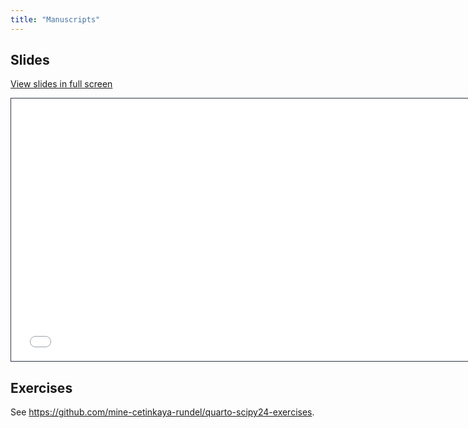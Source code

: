 ```yaml
---
title: "Manuscripts"
---
```


## Slides

[View slides in full screen](2-3-manuscripts-reveal.html)

```{=html}
<iframe class="slide-deck" src="2-3-manuscripts-reveal.html" height="420" width="747" style="border: 1px solid #2e3846;"></iframe>
```

## Exercises

See <https://github.com/mine-cetinkaya-rundel/quarto-scipy24-exercises>.
